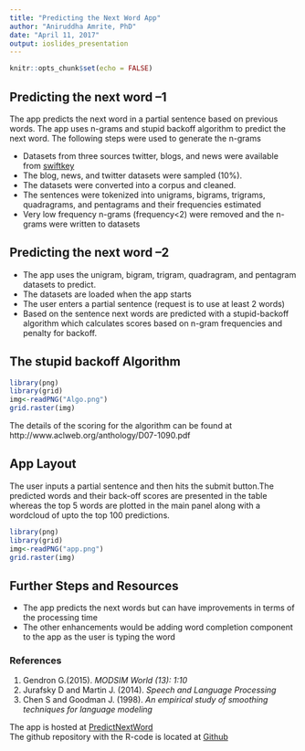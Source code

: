 ---
title: "Predicting the Next Word App"
author: "Aniruddha Amrite, PhD"
date: "April 11, 2017"
output: ioslides_presentation
---

```{r setup, include=FALSE}
knitr::opts_chunk$set(echo = FALSE)
```

## Predicting the next word --1
The app predicts the next word in a partial sentence based on previous words. The app uses n-grams and stupid backoff algorithm to predict the next word. The following steps were used to generate the n-grams

* Datasets from three sources twitter, blogs, and news were available from [swiftkey](https://d396qusza40orc.cloudfront.net/dsscapstone/dataset/Coursera-SwiftKey.zip)
* The blog, news, and twitter datasets were sampled (10%).
* The datasets were converted into a corpus and cleaned.
* The sentences were tokenized into unigrams, bigrams, trigrams, quadragrams, and pentagrams and their frequencies estimated
* Very low frequency n-grams (frequency<2) were removed and the n-grams were written to datasets 


## Predicting the next word --2
* The app uses the unigram, bigram, trigram, quadragram, and pentagram datasets to predict.
* The datasets are loaded when the app starts
* The user enters a partial sentence (request is to use at least 2 words)
* Based on the sentence next words are predicted with a stupid-backoff algorithm which calculates scores based on n-gram frequencies and penalty for backoff.  

## The stupid backoff Algorithm

```{r, echo=FALSE, fig.height=4, fig.width=8, warning=FALSE, message=FALSE}
library(png)
library(grid)
img<-readPNG("Algo.png")
grid.raster(img)
```

The details of the scoring for the algorithm can be found at http://www.aclweb.org/anthology/D07-1090.pdf

## App Layout 
The user inputs a partial sentence and then hits the submit button.The predicted words and their back-off scores are presented in the table whereas the top 5 words are plotted in the main panel along with a wordcloud of upto the top 100 predictions. 

```{r, echo=FALSE, fig.height=3, fig.width=6, warning=FALSE, message=FALSE}
library(png)
library(grid)
img<-readPNG("app.png")
grid.raster(img)
```


## Further Steps and Resources
* The app predicts the next words but can have improvements in terms of the processing time
* The other enhancements would be adding word completion component to the app as the user is typing the word
<br>

### References
1. Gendron G.(2015). *MODSIM World (13): 1:10*  
2. Jurafsky D and Martin J. (2014). *Speech and Language Processing*
3. Chen S and Goodman J. (1998). *An empirical study of smoothing techniques for language modeling*
<br>

The app is hosted at [PredictNextWord]( https://aamrite.shinyapps.io/predict_next_word/)<br>
The github repository with the R-code is located at [Github]()

